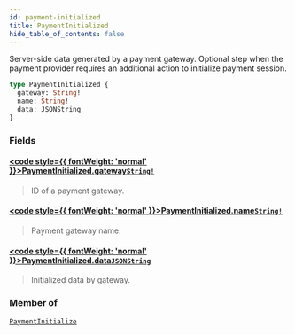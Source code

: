 ```yaml
---
id: payment-initialized
title: PaymentInitialized
hide_table_of_contents: false
---
```








Server-side data generated by a payment gateway. Optional step when the payment provider requires an additional action to initialize payment session.

```graphql
type PaymentInitialized {
  gateway: String!
  name: String!
  data: JSONString
}
```


### Fields

#### [<code style={{ fontWeight: 'normal' }}>PaymentInitialized.<b>gateway</b></code>](#)<Bullet />[`String!`](../../../developer/api-reference/scalars/string) <Badge class="secondary" text="non-null"/> <Badge class="secondary" text="scalar"/>
> ID of a payment gateway.
> 

#### [<code style={{ fontWeight: 'normal' }}>PaymentInitialized.<b>name</b></code>](#)<Bullet />[`String!`](../../../developer/api-reference/scalars/string) <Badge class="secondary" text="non-null"/> <Badge class="secondary" text="scalar"/>
> Payment gateway name.
> 

#### [<code style={{ fontWeight: 'normal' }}>PaymentInitialized.<b>data</b></code>](#)<Bullet />[`JSONString`](../../../developer/api-reference/scalars/jsonstring) <Badge class="secondary" text="scalar"/>
> Initialized data by gateway.
> 



### Member of

[`PaymentInitialize`](../../../developer/api-reference/objects/payment-initialize)  <Badge class="secondary" text="object"/>



